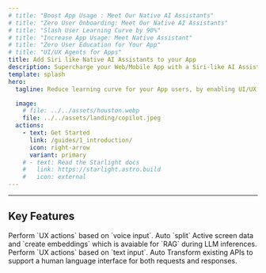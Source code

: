 ```yaml
---
# title: "Boost App Usage : Meet Our Native AI Assistants"
# title: "Zero User Onboarding: Meet Our Native AI Assistants"
# title: "Slash User Learning Curve by 90%"
# title: "Increase App Usage: Meet Native Assistant"
# title: "Zero User Education for Your App"
# title: "UI/UX Agents for Apps"
title: Add Siri like Native AI Assistants to your App
description: Supercharge your Web/Mobile App with a Siri-like AI Assistant.
template: splash
hero:
  tagline: Reduce learning curve for your App users, by enabling UI/UX agents capable of performing tasks such as form filling, in-app navigation, content discovery, and settings adjustments based on voice instructions.

  image:
    # file: ../../assets/houston.webp
    file: ../../assets/landing/copilot.jpeg
  actions:
    - text: Get Started
      link: /guides/1_introduction/
      icon: right-arrow
      variant: primary
    # - text: Read the Starlight docs
    #   link: https://starlight.astro.build
    #   icon: external
---
```



---

## Key Features

<CardGrid stagger>
  <Card title="Voice To Action" icon="seti:audio">
    Perform `UX actions` based on `voice input`.
  </Card>
  <Card title="Active Screen Context" icon="puzzle">
    Auto `split` Active screen data and `create embeddings` which is avaiable
    for `RAG` during LLM inferences.
  </Card>
  <Card title="Text To Action" icon="translate">
    Perform `UX actions` based on `text input`.
  </Card>
  <Card title="Text API Gateway" icon="farcaster">
    Auto Transform existing APIs to support a human language interface for both
    requests and responses.
  </Card>
</CardGrid>

